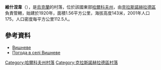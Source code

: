{{coord|49|26|5|N|35|24|18|E|scale:100000_region:UA|display=title}}

'''維什涅韋'''（{{lang-uk|Вишневе}}），是[[烏克蘭|烏克蘭]]的村落，位於該國東部[[哈爾科夫州|哈爾科夫州]]，由[[克拉斯諾赫拉德區|克拉斯諾赫拉德區]]負責管轄，始建於1920年，面積1.56平方公里，海拔高度143米，2001年人口175，人口密度每平方公里112.5人。

==參考資料==
* [https://web.archive.org/web/20160306181458/http://w1.c1.rada.gov.ua/pls/z7502/A005?rdat1=09.01.2009&rf7571=33424 Вишневе]
* [http://weather.in.ua/ua/har'kovskaja/27790 Погода в селі Вишневе] {{Wayback|url=http://weather.in.ua/ua/har'kovskaja/27790 |date=20160323035805 }}

{{DEFAULTSORT:Чапаєве}}
[[Category:哈爾科夫州村落|Category:哈爾科夫州村落]]
[[Category:克拉斯諾赫拉德區村落|Category:克拉斯諾赫拉德區村落]]


{{Kharkiv-geo-stub}}